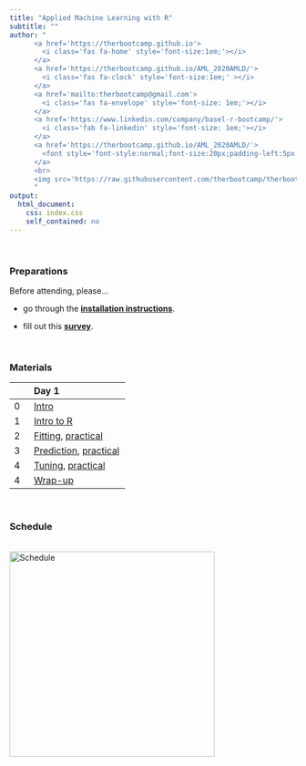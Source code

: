 ```yaml
---
title: "Applied Machine Learning with R"
subtitle: ""
author: "
      <a href='https://therbootcamp.github.io'>
        <i class='fas fa-home' style='font-size:1em;'></i>
      </a>
      <a href='https://therbootcamp.github.io/AML_2020AMLD/'>
        <i class='fas fa-clock' style='font-size:1em;' ></i>
      </a>
      <a href='mailto:therbootcamp@gmail.com'>
        <i class='fas fa-envelope' style='font-size: 1em;'></i>
      </a>
      <a href='https://www.linkedin.com/company/basel-r-bootcamp/'>
        <i class='fab fa-linkedin' style='font-size: 1em;'></i>
      </a>
      <a href='https://therbootcamp.github.io/AML_2020AMLD/'>
        <font style='font-style:normal;font-size:20px;padding-left:5px'>The R Bootcamp @ AMLD</font>
      </a>
      <br>
      <img src='https://raw.githubusercontent.com/therbootcamp/therbootcamp.github.io/master/_sessions/_image/by-sa.png' style= 'height:16.7px;vertical-align:baseline'/><font style='font-style:normal;font-size:20px;padding-left:9.3px'>January 2020</font>
      "
output:
  html_document:
    css: index.css
    self_contained: no
---
```


<br>

### Preparations

Before attending, please...

- go through the [**installation instructions**](https://therbootcamp.github.io/AML_2020AMLD/installation/instructions.html). 

- fill out this [**survey**](https://docs.google.com/forms/d/e/1FAIpQLSf9CO6tehkFG7hQElxXBmCZvEnV-4aGTiqmGAmTpie1eG7rnQ/viewform?usp=sf_link).


<br>

### Materials 

|  | Day 1 |
|:--|:-------------|
|0| [Intro](_sessions/Introduction/Introduction.html)  | 
|1| [Intro to R](_sessions/Introduction/introduction.html) | 
|2| [Fitting](_sessions/Fitting/Fitting.html), [practical](_sessions/Fitting/Fitting_practical.html) | 
|3| [Prediction](_sessions/Prediction/Prediction.html), [practical](_sessions/Prediction/Prediction_practical.html) | 
|4| [Tuning](_sessions/Tuning/Tuning.html), [practical](_sessions/Tuning/Tuning_practical.html) | 
|4| [Wrap-up](_sessions/Wrapup/Wrapup.html) | 
<br>


### Schedule

<p align="left"><br>
    <img border="0" alt="Schedule" src="https://raw.githubusercontent.com/therbootcamp/AML_2020AMLD/master/_sessions/Introduction/image/schedule.png" style="width:360px">
</p>
